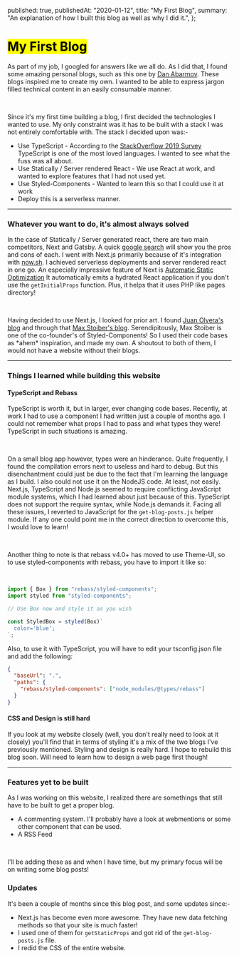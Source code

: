 
  published: true,
  publishedAt: "2020-01-12",
  title: "My First Blog",
  summary: "An explanation of how I built this blog as well as why I did it.",
};

<Head
  title={metadata.title}
  description={metadata.summary}
  image="my-first-blog-seo.png"
/>

# <Mark> My First Blog </Mark>

As part of my job, I googled for answers like we all do. As I did that, I found
some amazing personal blogs, such as this one by [Dan Abarmov](https://overreacted.io/). These
blogs inspired me to create my own. I wanted to be able to express jargon filled technical content
in an easily consumable manner.

<br />

Since it's my first time building a blog, I first decided the technologies I wanted to use. My only
constraint was it has to be built with a stack I was not entirely comfortable with. The stack I decided upon was:-

- Use TypeScript - According to the [StackOverflow 2019 Survey](https://insights.stackoverflow.com/survey/2019#technology-_-most-loved-dreaded-and-wanted-languages)
  TypeScript is one of the most loved languages. I wanted to see what the fuss was all about.
- Use Statically / Server rendered React - We use React at work, and wanted to explore features that I had not used yet.
- Use Styled-Components - Wanted to learn this so that I could use it at work
- Deploy this is a serverless manner.

---

### Whatever you want to do, it's almost always solved

In the case of Statically / Server generated react, there are two main competitors, Next and Gatsby. A quick [google search](https://www.google.com/search?q=next+vs+gatsby)
will show you the pros and cons of each. I went with Next.js primarily because of it's integration with [now.sh](https://zeit.co/home). I achieved serverless deployments
and server rendered react in one go. An especially impressive feature of Next is [Automatic Static Optimization](https://nextjs.org/docs/advanced-features/automatic-static-optimization)
It automatically emits a hydrated React application if you don't use the `getInitialProps` function. Plus, it helps that it uses PHP like pages directory!

<br />

Having decided to use Next.js, I looked for prior art. I found [Juan Olvera's blog](https://jolvera.dev/) and through that [Max Stoiber's blog](https://mxstbr.com/).
Serendipitously, Max Stoiber is one of the co-founder's of Styled-Components! So I used their code bases as \*ahem\* inspiration, and made my own.
A shoutout to both of them, I would not have a website without their blogs.

---

### Things I learned while building this website

#### TypeScript and Rebass

TypeScript is worth it, but in larger, ever changing code bases. Recently, at work I had to use a component I had written just a couple
of months ago. I could not remember what props I had to pass and what types they were! TypeScript in such situations is amazing.

<br />

On a small blog app however, types were an hinderance. Quite frequently, I found the compilation errors next to useless and hard to debug.
But this disenchantment could just be due to the fact that I'm learning the language as I build. I also could not use it on the NodeJS code.
At least, not easily. Next.js, TypeScript and Node.js seemed to require conflicting JavaScript module systems, which I had learned
about just because of this. TypeScript does not support the require syntax, while Node.js demands it. Facing all these issues, I reverted
to JavaScript for the `get-blog-posts.js` helper module. If any one could point me in the correct direction to overcome this, I would love
to learn!

<br />

Another thing to note is that rebass v4.0+ has moved to use Theme-UI, so to use styled-components with rebass, you have to import it like so:

<br />

```javascript
import { Box } from "rebass/styled-components";
import styled from "styled-components";

// Use Box now and style it as you wish

const StyledBox = styled(Box)`
  color='blue';
`;
```

Also, to use it with TypeScript, you will have to edit your tsconfig.json file and add the following:

```json
{
  "baseUrl": ".",
  "paths": {
    "rebass/styled-components": ["node_modules/@types/rebass"]
  }
}
```

#### CSS and Design is still hard

If you look at my website closely (well, you don't really need to look at it closely) you'll find that in terms of styling it's
a mix of the two blogs I've previously mentioned. Styling and design is really hard. I hope to rebuild this blog soon. Will need
to learn how to design a web page first though!

---

### Features yet to be built

As I was working on this website, I realized there are somethings that still have to be built to get a proper blog.

- A commenting system. I'll probably have a look at webmentions or some other component that can be used.
- A RSS Feed

<br />

I'll be adding these as and when I have time, but my primary focus will be on writing some blog posts!

### Updates

It's been a couple of months since this blog post, and some updates since:-

- Next.js has become even more awesome. They have new data fetching methods so that your site is much faster!
- I used one of them for `getStaticProps` and got rid of the `get-blog-posts.js` file.
- I redid the CSS of the entire website.
